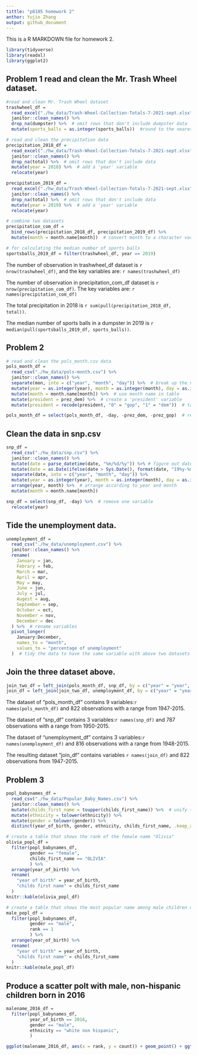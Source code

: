 ```yaml
---
tittle: "p8105 homework 2"
anthor: Yujin Zhang
output: github_document
---
```


This is a R MARKDOWN file for homework 2.

```r
library(tidyverse)
library(readxl)
library(ggplot2)
```

## Problem 1 read and clean the Mr. Trash Wheel dataset.
```r
#read and clean Mr. Trash Wheel dataset
trashwheel_df = 
  read_excel("./hw_data/Trash-Wheel-Collection-Totals-7-2021-sept.xlsx", range = "A2:N574") %>% 
  janitor::clean_names() %>% 
  drop_na(dumpster) %>%  # omit rows that don't include dumpster data
  mutate(sports_balls = as.integer(sports_balls))  #round to the nearest integer

# read and clean the precipitation data
precipitation_2018_df =
  read_excel("./hw_data/Trash-Wheel-Collection-Totals-7-2021-sept.xlsx", sheet = "2018 Precipitation", range = "A2:B14") %>%
  janitor::clean_names() %>%
  drop_na(total) %>%  # omit rows that don't include data
  mutate(year = 2018) %>%  # add a 'year' variable
  relocate(year)

precipitation_2019_df = 
  read_excel("./hw_data/Trash-Wheel-Collection-Totals-7-2021-sept.xlsx", sheet = "2019 Precipitation", range = "A2:B14") %>%
  janitor::clean_names() %>%
  drop_na(total) %>%  # omit rows that don't include data
  mutate(year = 2019) %>%  # add a 'year' variable
  relocate(year)

# combine two datasets
precipitation_com_df = 
  bind_rows(precipitation_2018_df, precipitation_2019_df) %>% 
  mutate(month = month.name[month])  # convert month to a character variable
```

```r
# for calculating the median number of sports balls
sportsballs_2019_df = filter(trashwheel_df, year == 2019)
```

The number of observation in trashwheel_df dataset is `r nrow(trashwheel_df)`, and the key variables are: `r names(trashwheel_df)`

The number of observation in precipitation_com_df dataset is `r nrow(precipitation_com_df)`. The key variables are: `r names(precipitation_com_df)`

The total precipitation in 2018 is `r sum(pull(precipitation_2018_df, total))`. 

The median number of sports balls in a dumpster in 2019 is `r median(pull(sportsballs_2019_df, sports_balls))`.



## Problem 2
```r
# read and clean the pols_month.csv data
pols_month_df = 
  read_csv("./hw_data/pols-month.csv") %>% 
  janitor::clean_names() %>%
  separate(mon, into = c("year", "month", "day")) %>%  # break up the variable 'mon' 
  mutate(year = as.integer(year), month = as.integer(month), day = as.integer(day)) %>%  # transfer the variables to integer
  mutate(month = month.name[month]) %>%  # use month name in table
  mutate(president = prez_dem) %>%  # create a 'president' variable
  mutate(president = recode(president, "0" = "gop", "1" = "dem"))  # take values for variable

pols_month_df = select(pols_month_df, -day, -prez_dem, -prez_gop)  # remove three variables
```


## Clean the data in snp.csv
```r
snp_df =
  read_csv("./hw_data/snp.csv") %>%
  janitor::clean_names() %>%
  mutate(date = parse_datetime(date, "%m/%d/%y")) %>% # figure out date in another formula
  mutate(date = as.Date(ifelse(date > Sys.Date(), format(date, "19%y-%m-%d"), format(date)))) %>%  # correct wrong 'year' numbers
  separate(date, into = c("year", "month", "day")) %>% 
  mutate(year = as.integer(year), month = as.integer(month), day = as.integer(day)) %>% 
  arrange(year, month) %>%  # arrange according to year and month
  mutate(month = month.name[month]) 

snp_df = select(snp_df, -day) %>%  # remove one variable
  relocate(year)

```

## Tide the unemployment data.
```r
unemployment_df = 
  read_csv("./hw_data/unemployment.csv") %>% 
  janitor::clean_names() %>% 
  rename(
    January = jan,
    Febrary = feb,
    March = mar,
    April = apr,
    May = may,
    June = jun,
    July = jul,
    Augest = aug,
    September = sep,
    October = oct,
    November = nov,
    December = dec
  ) %>%  # rename variables
  pivot_longer(
    January:December,
    names_to = "month",
    values_to = "percentage of unemployment"
  )  # tidy the data to have the same variable with above two datasets
```

## Join the three dataset above.
```r
join_two_df = left_join(pols_month_df, snp_df, by = c("year" = "year", "month" = "month")) 
join_df = left_join(join_two_df, unemployment_df, by = c("year" = "year", "month" = "month"))
```

The dataset of "pols_month_df" contains 9 variables:`r names(pols_month_df)` and 822 observations with a range from 1947-2015.

The dataset of "snp_df" contains 3 variables:`r names(snp_df)` and 787 observations with a range from 1950-2015.

The dataset of "unemployment_df" contains 3 variables:`r names(unemployment_df)` and 816 observations with a range from 1948-2015.

The resulting dataset "join_df" contains variables `r names(join_df)` and 822 observations from 1947-2015.


## Problem 3
```r
popl_babynames_df =
  read_csv("./hw_data/Popular_Baby_Names.csv") %>% 
  janitor::clean_names() %>%
  mutate(childs_first_name = toupper(childs_first_name)) %>%  # unify the data format
  mutate(ethnicity = tolower(ethnicity)) %>% 
  mutate(gender = tolower(gender)) %>% 
  distinct(year_of_birth, gender, ethnicity, childs_first_name, .keep_all = TRUE) # remove the duplicated rows

# create a table that shows the rank of the female name "Olivia"
olivia_popl_df =
  filter(popl_babynames_df, 
         gender == "female",
         childs_first_name == "OLIVIA"
         ) %>% 
  arrange(year_of_birth) %>% 
  rename(
    "year of birth" = year_of_birth,
    "childs first name" = childs_first_name
  )
knitr::kable(olivia_popl_df)

# create a table that shows the most popular name among male children over time
male_popl_df =
  filter(popl_babynames_df,
         gender == "male",
         rank == 1
         ) %>% 
  arrange(year_of_birth) %>% 
  rename(
    "year of birth" = year_of_birth,
    "childs first name" = childs_first_name
  )
knitr::kable(male_popl_df)
```

## Produce a scatter polt with male, non-hispanic children born in 2016
```r
malename_2016_df = 
  filter(popl_babynames_df,
         year_of_birth == 2016,
         gender == "male",
         ethnicity == "white non hispanic",
         )

ggplot(malename_2016_df, aes(x = rank, y = count)) + geom_point() + ggtitle("names' rank with numbers of male, white non-hispanic children born in 2016")
```
